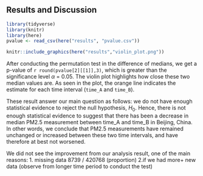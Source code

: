 ## Results and Discussion

\label{sec:resultsdiscussion}

```r
library(tidyverse) 
library(knitr) 
library(here)
pvalue <- read_csv(here("results", "pvalue.csv"))
```

```r
knitr::include_graphics(here("results","violin_plot.png"))
```

After conducting the permutation test in the difference of medians, we get a p-value of `r round(pvalue[2][[1]],3)`, which is greater than the significance level $\alpha$ = 0.05. The violin plot highlights how close these two median values are. As seen in the plot, the orange line indicates the estimate for each time interval (`time_A` and `time_B`). 

These result answer our main question as follows: we do not have enough statistical evidence to reject the null hypothesis, $H_0$. Hence, there is not enough statistical evidence to suggest that there has been a decrease in median PM2.5 measurement between time_A and time_B in Beijing, China. In other words, we conclude that PM2.5 measurements have remained unchanged or increased between these two time intervals, and have therefore at best not worsened.

We did not see the improvement from our analysis result, one of the main reasons: 1. missing data 8739 / 420768 (proportion) 2.if we had more+ new data (observe from longer time period to conduct the test) 